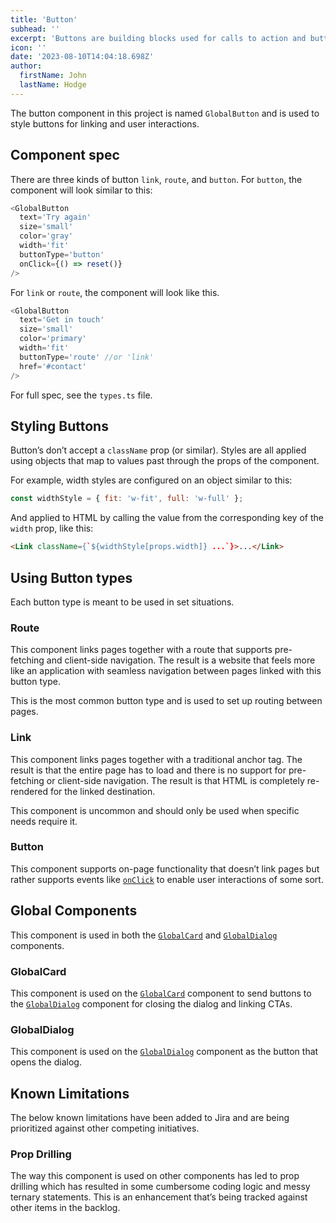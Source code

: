 ```yaml
---
title: 'Button'
subhead: ''
excerpt: 'Buttons are building blocks used for calls to action and buttons used to activate dialogs.'
icon: ''
date: '2023-08-10T14:04:18.698Z'
author:
  firstName: John
  lastName: Hodge
---
```



The button component in this project is named `GlobalButton` and is used to style buttons for linking and user interactions.

## Component spec

There are three kinds of button `link`, `route`, and `button`. For `button`, the component will look similar to this:

```javascript
<GlobalButton
  text='Try again'
  size='small'
  color='gray'
  width='fit'
  buttonType='button'
  onClick={() => reset()}
/>
```

For `link` or `route`, the component will look like this.

```javascript
<GlobalButton
  text='Get in touch'
  size='small'
  color='primary'
  width='fit'
  buttonType='route' //or 'link'
  href='#contact'
/>
```

<GlobalCallout
  message='The difference between `link` and `route` is that `link` uses a normal `<a>` tag while route uses the `<Link>` component from Nextjs to handle routing.'
  type='note'
/>

For full spec, see the `types.ts` file.

## Styling Buttons

Button’s don’t accept a `className` prop (or similar). Styles are all applied using objects that map to values past through the props of the component.

For example, width styles are configured on an object similar to this:

```javascript
const widthStyle = { fit: 'w-fit', full: 'w-full' };
```

And applied to HTML by calling the value from the corresponding key of the `width` prop, like this:

```html
<Link className={`${widthStyle[props.width]} ...`}>...</Link>
```

## Using Button types

Each button type is meant to be used in set situations.

### Route

This component links pages together with a route that supports pre-fetching and client-side navigation. The result is a website that feels more like an application with seamless navigation between pages linked with this button type.

This is the most common button type and is used to set up routing between pages.

<GlobalCallout
  message='This button type is powered using the [`Link` component available through Nextjs](https://nextjs.org/docs/app/api-reference/components/link), which simplifies the process of creating routes.'
  type='note'
/>

### Link

This component links pages together with a traditional anchor tag. The result is that the entire page has to load and there is no support for pre-fetching or client-side navigation. The result is that HTML is completely re-rendered for the linked destination.

This component is uncommon and should only be used when specific needs require it.

### Button

This component supports on-page functionality that doesn’t link pages but rather supports events like [`onClick`](https://developer.mozilla.org/en-US/docs/Web/SVG/Attribute/onclick) to enable user interactions of some sort.

## Global Components

This component is used in both the [`GlobalCard`](card) and [`GlobalDialog`](dialog) components.

### GlobalCard

This component is used on the [`GlobalCard`](card) component to send buttons to the [`GlobalDialog`](dialog) component for closing the dialog and linking CTAs.

### GlobalDialog

This component is used on the [`GlobalDialog`](dialog) component as the button that opens the dialog.

## Known Limitations

The below known limitations have been added to Jira and are being prioritized against other competing initiatives.

### Prop Drilling

<GlobalCallout
  message='Prop drilling on this component is a broader concern that needs to be addressed with the [`GlobalCard`](card) component in mind.'
  type='alert'
/>

The way this component is used on other components has led to prop drilling which has resulted in some cumbersome coding logic and messy ternary statements. This is an enhancement that’s being tracked against other items in the backlog.
